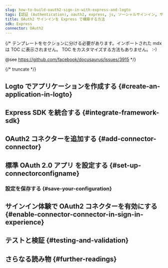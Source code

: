 ```yaml
---
slug: how-to-build-oauth2-sign-in-with-express-and-logto
tags: [認証 (Authentication), oauth2, express, js, ソーシャルサインイン, サインイン, ログイン]
title: OAuth2 サインインを Express で構築する方法
sdk: Express
connector: OAuth2
---
```


{/*
  テンプレートをセクションに分ける必要があります。インポートされた mdx は TOC に表示されません。
  TOC をカスタマイズする方法もありません。 :-)

  @see https://github.com/facebook/docusaurus/issues/3915
*/}




{/* truncate */}

<Intro connector={connector} sdk="Express" link="https://expressjs.com" />

## Logto でアプリケーションを作成する \{#create-an-application-in-logto}

<CreateApplication type="Traditional web" framework="Express" />

## Express SDK を統合する \{#integrate-framework-sdk}

<IntegrateSdk />

## OAuth2 コネクターを追加する \{#add-connector-connector}

<AddSocialConnector connector={connector} framework="Express" />

## 標準 OAuth 2.0 アプリ を設定する \{#set-up-connectorconfigname}

<ConnectorGuide />

### 設定を保存する \{#save-your-configuration}

<SaveYourConfiguration connector={connector} />

## サインイン体験で OAuth2 コネクターを有効にする \{#enable-connector-connector-in-sign-in-experience}

<EnableSocialConnector connector={connector} />

## テストと検証 \{#testing-and-validation}

<TestingAndValidation connector={connector} sdk="Express" />

## さらなる読み物 \{#further-readings}

<FurtherReadings />
